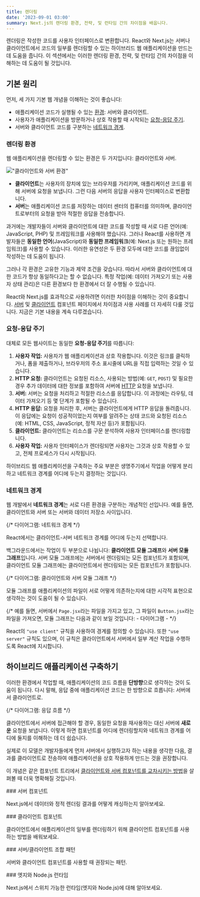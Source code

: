 ```yaml
---
title: 렌더링
date: '2023-09-01 03:00'
summary: Next.js의 렌더링 환경, 전략, 및 런타임 간의 차이점을 배웁니다.
---
```



렌더링은 작성한 코드를 사용자 인터페이스로 변환합니다. React와 Next.js는 서버나 클라이언트에서 코드의 일부를 렌더링할 수 있는 하이브리드 웹 애플리케이션을 만드는 데 도움을 줍니다. 이 섹션에서는 이러한 렌더링 환경, 전략, 및 런타임 간의 차이점을 이해하는 데 도움이 될 것입니다.

## 기본 원리

먼저, 세 가지 기본 웹 개념을 이해하는 것이 좋습니다:

- 애플리케이션 코드가 실행될 수 있는 [환경](#렌더링-환경): 서버와 클라이언트.
- 사용자가 애플리케이션을 방문하거나 상호 작용할 때 시작되는 [요청-응답 주기](#요청-응답-주기).
- 서버와 클라이언트 코드를 구분하는 [네트워크 경계](#네트워크-경계).

### 렌더링 환경

웹 애플리케이션을 렌더링할 수 있는 환경은 두 가지입니다: 클라이언트와 서버.

!["클라이언트와 서버 환경"](https://nextjs.org/_next/image?url=%2Fdocs%2Flight%2Fclient-and-server-environments.png&w=1920&q=75&dpl=dpl_E2DMmJw3MgUzvPqW6x3tFd2oxLX6)

- **클라이언트**는 사용자의 장치에 있는 브라우저를 가리키며, 애플리케이션 코드를 위해 서버에 요청을 보냅니다. 그런 다음 서버의 응답을 사용자 인터페이스로 변환합니다.
- **서버**는 애플리케이션 코드를 저장하는 데이터 센터의 컴퓨터를 의미하며, 클라이언트로부터의 요청을 받아 적절한 응답을 전송합니다.

과거에는 개발자들이 서버와 클라이언트에 대한 코드를 작성할 때 서로 다른 언어(예: JavaScript, PHP) 및 프레임워크를 사용해야 했습니다. 그러나 React를 사용하면 개발자들은 **동일한 언어**(JavaScript)와 **동일한 프레임워크**(예: Next.js 또는 원하는 프레임워크)를 사용할 수 있습니다. 이러한 유연성은 두 환경 모두에 대한 코드를 끊임없이 작성하는 데 도움이 됩니다.

그러나 각 환경은 고유한 기능과 제약 조건을 갖습니다. 따라서 서버와 클라이언트에 대한 코드가 항상 동일하다고는 할 수 없습니다. 특정 작업(예: 데이터 가져오기 또는 사용자 상태 관리)은 다른 환경보다 한 환경에서 더 잘 수행될 수 있습니다.

React와 Next.js를 효과적으로 사용하려면 이러한 차이점을 이해하는 것이 중요합니다. [서버](/docs/nextjs/rendering/server-components) 및 [클라이언트](/docs/nextjs/rendering/client-components) 컴포넌트 페이지에서 차이점과 사용 사례를 더 자세히 다룰 것입니다. 지금은 기본 내용을 계속 다루겠습니다.

### 요청-응답 주기

대체로 모든 웹사이트는 동일한 **요청-응답 주기**를 따릅니다:

1. **사용자 작업:** 사용자가 웹 애플리케이션과 상호 작용합니다. 이것은 링크를 클릭하거나, 폼을 제출하거나, 브라우저의 주소 표시줄에 URL을 직접 입력하는 것일 수 있습니다.
2. **HTTP 요청:** 클라이언트는 요청된 리소스, 사용되는 방법(예: `GET`, `POST`) 및 필요한 경우 추가 데이터에 대한 정보를 포함하여 서버에 [HTTP](https://developer.mozilla.org/docs/Web/HTTP) 요청을 보냅니다.
3. **서버:** 서버는 요청을 처리하고 적절한 리소스를 응답합니다. 이 과정에는 라우팅, 데이터 가져오기 등 몇 단계가 포함될 수 있습니다.
4. **HTTP 응답:** 요청을 처리한 후, 서버는 클라이언트에게 HTTP 응답을 돌려줍니다. 이 응답에는 요청이 성공적이었는지 여부를 알려주는 상태 코드와 요청된 리소스(예: HTML, CSS, JavaScript, 정적 자산 등)가 포함됩니다.
5. **클라이언트:** 클라이언트는 리소스를 구문 분석하여 사용자 인터페이스를 렌더링합니다.
6. **사용자 작업:** 사용자 인터페이스가 렌더링되면 사용자는 그것과 상호 작용할 수 있고, 전체 프로세스가 다시 시작됩니다.

하이브리드 웹 애플리케이션을 구축하는 주요 부분은 생명주기에서 작업을 어떻게 분리하고 네트워크 경계를 어디에 두는지 결정하는 것입니다.

### 네트워크 경계

웹 개발에서 **네트워크 경계**는 서로 다른 환경을 구분하는 개념적인 선입니다. 예를 들면, 클라이언트와 서버 또는 서버와 데이터 저장소 사이입니다.

{/* 다이어그램: 네트워크 경계 */}

React에서는 클라이언트-서버 네트워크 경계를 어디에 두는지 선택합니다.

백그라운드에서는 작업이 두 부분으로 나뉩니다: **클라이언트 모듈 그래프**와 **서버 모듈 그래프**입니다. 서버 모듈 그래프에는 서버에서 렌더링되는 모든 컴포넌트가 포함되며, 클라이언트 모듈 그래프에는 클라이언트에서 렌더링되는 모든 컴포넌트가 포함됩니다.

{/* 다이어그램: 클라이언트와 서버 모듈 그래프 */}

모듈 그래프를 애플리케이션의 파일이 서로 어떻게 의존하는지에 대한 시각적 표현으로 생각하는 것이 도움이 될 수 있습니다.

{/* 예를 들면, 서버에서 `Page.jsx`라는 파일을 가지고 있고, 그 파일이 `Button.jsx`라는 파일을 가져오면, 모듈 그래프는 다음과 같이 보일 것입니다: - 다이어그램 - */}

React의 `"use client"` 규칙을 사용하여 경계를 정의할 수 있습니다. 또한 `"use server"` 규칙도 있으며, 이 규칙은 클라이언트에서 서버에서 일부 계산 작업을 수행하도록 React에 지시합니다.

## 하이브리드 애플리케이션 구축하기

이러한 환경에서 작업할 때, 애플리케이션의 코드 흐름을 **단방향**으로 생각하는 것이 도움이 됩니다. 다시 말해, 응답 중에 애플리케이션 코드는 한 방향으로 흐릅니다: 서버에서 클라이언트로.

{/* 다이어그램: 응답 흐름 */}

클라이언트에서 서버에 접근해야 할 경우, 동일한 요청을 재사용하는 대신 서버에 **새로운** 요청을 보냅니다. 이렇게 하면 컴포넌트를 어디에 렌더링할지와 네트워크 경계를 어디에 둘지를 이해하는 데 더 쉽습니다.

실제로 이 모델은 개발자들에게 먼저 서버에서 실행하고자 하는 내용을 생각한 다음, 결과를 클라이언트로 전송하여 애플리케이션을 상호 작용하게 만드는 것을 권장합니다.

이 개념은 같은 컴포넌트 트리에서 [클라이언트와 서버 컴포넌트를 교차시키는 방법](/docs/nextjs/rendering/composition-patterns)을 살펴볼 때 더욱 명확해질 것입니다.


<div className="grid grid-cols-1 sm:grid-cols-2 gap-4">

<Card href="/docs/nextjs/rendering/server-components">
### 서버 컴포넌트

Next.js에서 데이터와 정적 렌더링 결과를 어떻게 캐싱하는지 알아보세요.
</Card>

<Card href="/docs/nextjs/rendering/client-components">
### 클라이언트 컴포넌트

클라이언트에서 애플리케이션의 일부를 렌더링하기 위해 클라이언트 컴포넌트를 사용하는 방법을 배워보세요.
</Card>

<Card href="/docs/nextjs/rendering/composition-patterns">
### 서버/클라이언트 조합 패턴

서버와 클라이언트 컴포넌트를 사용할 때 권장되는 패턴.
</Card>

<Card href="/docs/nextjs/rendering/edge-and-nodejs-runtimes">
### 엣지와 Node.js 런타임

Next.js에서 스위치 가능한 런타임(엣지와 Node.js)에 대해 알아보세요.
</Card>

</div>